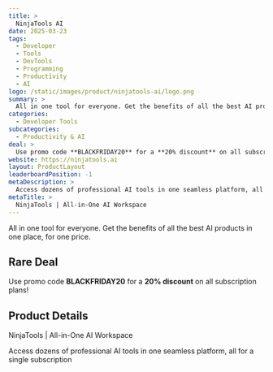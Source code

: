 ```yaml
---
title: >
  NinjaTools AI
date: 2025-03-23
tags:
  - Developer
  - Tools
  - DevTools
  - Programming
  - Productivity
  - AI
logo: /static/images/product/ninjatools-ai/logo.png
summary: >
  All in one tool for everyone. Get the benefits of all the best AI products in one place, for one price.
categories:
  - Developer Tools
subcategories:
  - Productivity & AI
deal: >
  Use promo code **BLACKFRIDAY20** for a **20% discount** on all subscription plans!
website: https://ninjatools.ai
layout: ProductLayout
leaderboardPosition: -1
metaDescription: >
  Access dozens of professional AI tools in one seamless platform, all for a single subscription
metaTitle: >
  NinjaTools | All-in-One AI Workspace
---
```

All in one tool for everyone. Get the benefits of all the best AI products in one place, for one price.

## Rare Deal

Use promo code **BLACKFRIDAY20** for a **20% discount** on all subscription plans!

## Product Details

NinjaTools | All-in-One AI Workspace

Access dozens of professional AI tools in one seamless platform, all for a single subscription
